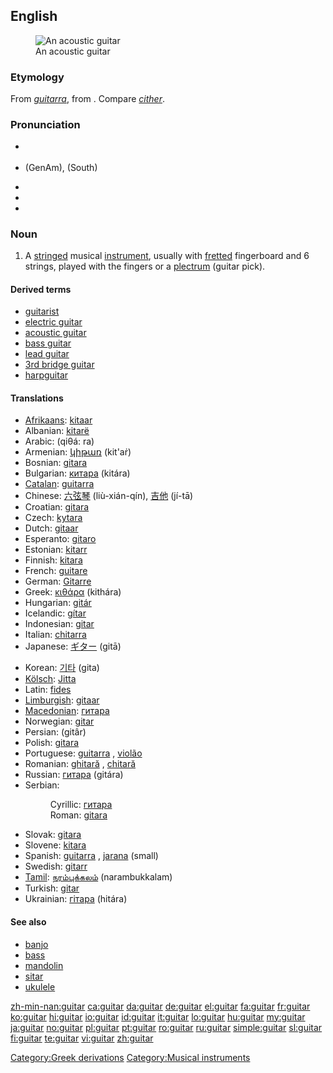 ==English==
{{wikipedia}}
[[Image:Spanish guitar.jpg|thumb|An acoustic guitar]]

===Etymology===
From {{etyl|es}} ''[[guitarra]]'', from {{etyl|grc}} '''{{polytonic|[[κιθάρα]]}}'''.  Compare ''[[cither]]''.

===Pronunciation===
* {{a|UK}} {{IPA|/ɡɪˈtɑː/}}
* {{a|US}} {{IPA|/ɡɪ.ˈtɑɹ/}} (GenAm), {{IPA|/ˈɡɪ.tɑɹ/}} (South)
* {{audio|en-uk-guitar.ogg|Audio (UK)}}
* {{audio|en-us-guitar.ogg|Audio (US)}}
* {{hyphenation|gui•tar}}

===Noun===
{{en-noun}}

# A [[string]]ed musical [[instrument]], usually with [[fretted]] fingerboard and 6 strings, played with the fingers or a [[plectrum]] (guitar pick).

====Derived terms====
* [[guitarist]]
* [[electric guitar]]
* [[acoustic guitar]]
* [[bass guitar]]
* [[lead guitar]]
* [[3rd bridge guitar]]
* [[harpguitar]]

====Translations====
{{trans-top|instrument}}
* [[Afrikaans]]: [[kitaar]]
* Albanian: [[kitarë]] {{f}}
* Arabic: {{Arab|[[قيثارة]]}} (qiθá: ra) {{f}}
* Armenian: [[կիթառ]] (kit'aṙ)
* Bosnian: [[gitara]] {{f}}
* Bulgarian: [[китара]] (kitára) {{f}}
* [[Catalan]]: [[guitarra]] {{f}}
* Chinese: [[六弦琴]] (liù-xián-qín), [[吉他]] (jí-tā)
* Croatian: [[gitara]] {{f}}
* Czech: [[kytara]] {{f}}
* Dutch: [[gitaar]] {{f}}
* Esperanto: [[gitaro]]
* Estonian: [[kitarr]]
* Finnish: [[kitara]]
* French: [[guitare]] {{f}}
* German: [[Gitarre]] {{f}}
* Greek: [[κιθάρα]] (kithára) {{f}}
* Hungarian: [[gitár]]
* Icelandic: [[gítar]] {{m}}
* Indonesian: [[gitar]]
* Italian: [[chitarra]] {{f}}
* Japanese: [[ギター]] (gitā)
{{trans-mid}}
* Korean: [[기타]] (gita)
* [[Kölsch]]: [[Jitta]] {{f}}
* Latin: [[fides]] {{f}}
* [[Limburgish]]: [[gitaar]]
* [[Macedonian]]: [[гитара]]
* Norwegian: [[gitar]]
* Persian: {{fa-Arab|[[گیتار]]}} (gitâr)
* Polish: [[gitara]] {{f}}
* Portuguese: [[guitarra]] {{f}}, [[violão]] {{m}}
* Romanian: [[ghitară]] {{f}}, [[chitară]] {{f}}
* Russian: [[гитара]] (gitára) {{f}}
* Serbian:
*: Cyrillic: [[гитара]] {{f}}
*: Roman: [[gitara]] {{f}}
* Slovak: [[gitara]] {{f}}
* Slovene: [[kitara]] {{f}}
* Spanish: [[guitarra]] {{f}}, [[jarana]] {{f}} (small)
* Swedish: [[gitarr]] {{c}}
* [[Tamil]]: [[நரம்புக்கலம்]] (narambukkalam)
* Turkish: [[gitar]]
* Ukrainian: [[гітара]] (hitára) {{f}}
{{trans-bottom}}

====See also====
* [[banjo]]
* [[bass]]
* [[mandolin]]
* [[sitar]]
* [[ukulele]]

[[Category:Greek derivations]]
[[Category:Musical instruments]]

[[zh-min-nan:guitar]]
[[ca:guitar]]
[[da:guitar]]
[[de:guitar]]
[[el:guitar]]
[[fa:guitar]]
[[fr:guitar]]
[[ko:guitar]]
[[hi:guitar]]
[[io:guitar]]
[[id:guitar]]
[[it:guitar]]
[[lo:guitar]]
[[hu:guitar]]
[[my:guitar]]
[[ja:guitar]]
[[no:guitar]]
[[pl:guitar]]
[[pt:guitar]]
[[ro:guitar]]
[[ru:guitar]]
[[simple:guitar]]
[[sl:guitar]]
[[fi:guitar]]
[[te:guitar]]
[[vi:guitar]]
[[zh:guitar]]